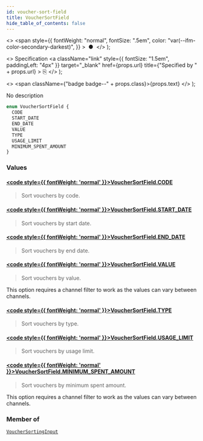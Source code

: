 ```yaml
---
id: voucher-sort-field
title: VoucherSortField
hide_table_of_contents: false
---
```


  <>
    <span
      style={{
        fontWeight: "normal",
        fontSize: ".5em",
        color: "var(--ifm-color-secondary-darkest)",
      }}
    >
      &nbsp;●&nbsp;
    </span>
  </>
);

  <>
    Specification
    <a
      className="link"
      style={{ fontSize: "1.5em", paddingLeft: "4px" }}
      target="\_blank"
      href={props.url}
      title={"Specified by " + props.url}
    >
      ⎘
    </a>
  </>
);

  <>
    <span className={"badge badge--" + props.class}>{props.text}</span>
  </>
);

No description

```graphql
enum VoucherSortField {
  CODE
  START_DATE
  END_DATE
  VALUE
  TYPE
  USAGE_LIMIT
  MINIMUM_SPENT_AMOUNT
}
```

### Values

#### [<code style={{ fontWeight: 'normal' }}>VoucherSortField.<b>CODE</b></code>](#)

> Sort vouchers by code.

#### [<code style={{ fontWeight: 'normal' }}>VoucherSortField.<b>START_DATE</b></code>](#)

> Sort vouchers by start date.

#### [<code style={{ fontWeight: 'normal' }}>VoucherSortField.<b>END_DATE</b></code>](#)

> Sort vouchers by end date.

#### [<code style={{ fontWeight: 'normal' }}>VoucherSortField.<b>VALUE</b></code>](#)

> Sort vouchers by value.

This option requires a channel filter to work as the values can vary between channels.

>

#### [<code style={{ fontWeight: 'normal' }}>VoucherSortField.<b>TYPE</b></code>](#)

> Sort vouchers by type.

#### [<code style={{ fontWeight: 'normal' }}>VoucherSortField.<b>USAGE_LIMIT</b></code>](#)

> Sort vouchers by usage limit.

#### [<code style={{ fontWeight: 'normal' }}>VoucherSortField.<b>MINIMUM_SPENT_AMOUNT</b></code>](#)

> Sort vouchers by minimum spent amount.

This option requires a channel filter to work as the values can vary between channels.

>

### Member of

[`VoucherSortingInput`](../../api-reference/inputs/voucher-sorting-input) <Badge class="secondary" text="input"/>
